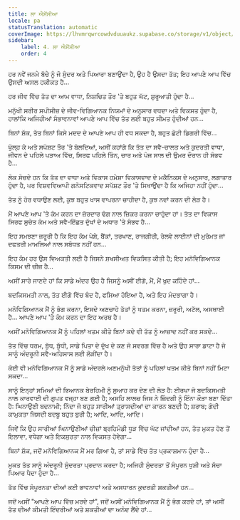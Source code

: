 ```yaml
---
title: ਲਾ ਐਸੇਂਸੀਆ
locale: pa
statusTranslation: automatic
coverImage: https://lhvmrqwrcowdvduuaukz.supabase.co/storage/v1/object/public/strapi-uploads/small_cover-tratado-de-psicologia-revolucionaria.webp-5e15e1cec4e0ebebcde5d7fc7565d8fd.webp
sidebar:
    label: 4. ਲਾ ਐਸੇਂਸੀਆ
    order: 4
---
```

ਹਰ ਨਵੇਂ ਜਨਮੇ ਬੱਚੇ ਨੂੰ ਜੋ ਸੁੰਦਰ ਅਤੇ ਪਿਆਰਾ ਬਣਾਉਂਦਾ ਹੈ, ਉਹ ਹੈ ਉਸਦਾ ਤੱਤ; ਇਹ ਆਪਣੇ ਆਪ ਵਿੱਚ ਉਸਦੀ ਅਸਲ ਹਕੀਕਤ ਹੈ...

ਹਰ ਜੀਵ ਵਿੱਚ ਤੱਤ ਦਾ ਆਮ ਵਾਧਾ, ਨਿਸ਼ਚਿਤ ਤੌਰ 'ਤੇ ਬਹੁਤ ਘੱਟ, ਸ਼ੁਰੂਆਤੀ ਹੁੰਦਾ ਹੈ...

ਮਨੁੱਖੀ ਸਰੀਰ ਸਪੀਸੀਜ਼ ਦੇ ਜੀਵ-ਵਿਗਿਆਨਕ ਨਿਯਮਾਂ ਦੇ ਅਨੁਸਾਰ ਵਧਦਾ ਅਤੇ ਵਿਕਸਤ ਹੁੰਦਾ ਹੈ, ਹਾਲਾਂਕਿ ਅਜਿਹੀਆਂ ਸੰਭਾਵਨਾਵਾਂ ਆਪਣੇ ਆਪ ਵਿੱਚ ਤੱਤ ਲਈ ਬਹੁਤ ਸੀਮਤ ਹੁੰਦੀਆਂ ਹਨ...

ਬਿਨਾਂ ਸ਼ੱਕ, ਤੱਤ ਬਿਨਾਂ ਕਿਸੇ ਮਦਦ ਦੇ ਆਪਣੇ ਆਪ ਹੀ ਵਧ ਸਕਦਾ ਹੈ, ਬਹੁਤ ਛੋਟੀ ਡਿਗਰੀ ਵਿੱਚ...

ਖੁੱਲ੍ਹ ਕੇ ਅਤੇ ਸਪੱਸ਼ਟ ਤੌਰ 'ਤੇ ਬੋਲਦਿਆਂ, ਅਸੀਂ ਕਹਾਂਗੇ ਕਿ ਤੱਤ ਦਾ ਸਵੈ-ਚਾਲਤ ਅਤੇ ਕੁਦਰਤੀ ਵਾਧਾ, ਜੀਵਨ ਦੇ ਪਹਿਲੇ ਪੜਾਅ ਵਿੱਚ, ਸਿਰਫ ਪਹਿਲੇ ਤਿੰਨ, ਚਾਰ ਅਤੇ ਪੰਜ ਸਾਲ ਦੀ ਉਮਰ ਦੌਰਾਨ ਹੀ ਸੰਭਵ ਹੈ...

ਲੋਕ ਸੋਚਦੇ ਹਨ ਕਿ ਤੱਤ ਦਾ ਵਾਧਾ ਅਤੇ ਵਿਕਾਸ ਹਮੇਸ਼ਾ ਵਿਕਾਸਵਾਦ ਦੇ ਮਕੈਨਿਕਸ ਦੇ ਅਨੁਸਾਰ, ਲਗਾਤਾਰ ਹੁੰਦਾ ਹੈ, ਪਰ ਵਿਸ਼ਵਵਿਆਪੀ ਗਨੋਸਟਿਕਵਾਦ ਸਪੱਸ਼ਟ ਤੌਰ 'ਤੇ ਸਿਖਾਉਂਦਾ ਹੈ ਕਿ ਅਜਿਹਾ ਨਹੀਂ ਹੁੰਦਾ...

ਤੱਤ ਨੂੰ ਹੋਰ ਵਧਾਉਣ ਲਈ, ਕੁਝ ਬਹੁਤ ਖਾਸ ਵਾਪਰਨਾ ਚਾਹੀਦਾ ਹੈ, ਕੁਝ ਨਵਾਂ ਕਰਨ ਦੀ ਲੋੜ ਹੈ।

ਮੈਂ ਆਪਣੇ ਆਪ 'ਤੇ ਕੰਮ ਕਰਨ ਦਾ ਜ਼ੋਰਦਾਰ ਢੰਗ ਨਾਲ ਜ਼ਿਕਰ ਕਰਨਾ ਚਾਹੁੰਦਾ ਹਾਂ। ਤੱਤ ਦਾ ਵਿਕਾਸ ਸਿਰਫ ਸੁਚੇਤ ਕੰਮ ਅਤੇ ਸਵੈ-ਇੱਛਤ ਦੁੱਖਾਂ ਦੇ ਅਧਾਰ 'ਤੇ ਸੰਭਵ ਹੈ...

ਇਹ ਸਮਝਣਾ ਜ਼ਰੂਰੀ ਹੈ ਕਿ ਇਹ ਕੰਮ ਪੇਸ਼ੇ, ਬੈਂਕਾਂ, ਤਰਖਾਣ, ਰਾਜਗੀਰੀ, ਰੇਲਵੇ ਲਾਈਨਾਂ ਦੀ ਮੁਰੰਮਤ ਜਾਂ ਦਫਤਰੀ ਮਾਮਲਿਆਂ ਨਾਲ ਸਬੰਧਤ ਨਹੀਂ ਹਨ...

ਇਹ ਕੰਮ ਹਰ ਉਸ ਵਿਅਕਤੀ ਲਈ ਹੈ ਜਿਸਨੇ ਸ਼ਖਸੀਅਤ ਵਿਕਸਿਤ ਕੀਤੀ ਹੈ; ਇਹ ਮਨੋਵਿਗਿਆਨਕ ਕਿਸਮ ਦੀ ਚੀਜ਼ ਹੈ...

ਅਸੀਂ ਸਾਰੇ ਜਾਣਦੇ ਹਾਂ ਕਿ ਸਾਡੇ ਅੰਦਰ ਉਹ ਹੈ ਜਿਸਨੂੰ ਅਸੀਂ ਈਗੋ, ਮੈਂ, ਮੈਂ ਖੁਦ ਕਹਿੰਦੇ ਹਾਂ...

ਬਦਕਿਸਮਤੀ ਨਾਲ, ਤੱਤ ਈਗੋ ਵਿੱਚ ਬੰਦ ਹੈ, ਫਸਿਆ ਹੋਇਆ ਹੈ, ਅਤੇ ਇਹ ਮੰਦਭਾਗਾ ਹੈ।

ਮਨੋਵਿਗਿਆਨਕ ਮੈਂ ਨੂੰ ਭੰਗ ਕਰਨਾ, ਇਸਦੇ ਅਣਚਾਹੇ ਤੱਤਾਂ ਨੂੰ ਖਤਮ ਕਰਨਾ, ਜ਼ਰੂਰੀ, ਅਟੱਲ, ਅਸਥਾਈ ਹੈ... ਆਪਣੇ ਆਪ 'ਤੇ ਕੰਮ ਕਰਨ ਦਾ ਇਹ ਅਰਥ ਹੈ।

ਅਸੀਂ ਮਨੋਵਿਗਿਆਨਕ ਮੈਂ ਨੂੰ ਪਹਿਲਾਂ ਖਤਮ ਕੀਤੇ ਬਿਨਾਂ ਕਦੇ ਵੀ ਤੱਤ ਨੂੰ ਆਜ਼ਾਦ ਨਹੀਂ ਕਰ ਸਕਦੇ...

ਤੱਤ ਵਿੱਚ ਧਰਮ, ਬੁੱਧ, ਬੁੱਧੀ, ਸਾਡੇ ਪਿਤਾ ਦੇ ਦੁੱਖ ਦੇ ਕਣ ਜੋ ਸਵਰਗ ਵਿੱਚ ਹੈ ਅਤੇ ਉਹ ਸਾਰਾ ਡਾਟਾ ਹੈ ਜੋ ਸਾਨੂੰ ਅੰਦਰੂਨੀ ਸਵੈ-ਅਹਿਸਾਸ ਲਈ ਲੋੜੀਂਦਾ ਹੈ।

ਕੋਈ ਵੀ ਮਨੋਵਿਗਿਆਨਕ ਮੈਂ ਨੂੰ ਸਾਡੇ ਅੰਦਰਲੇ ਅਣਮਨੁੱਖੀ ਤੱਤਾਂ ਨੂੰ ਪਹਿਲਾਂ ਖਤਮ ਕੀਤੇ ਬਿਨਾਂ ਨਹੀਂ ਮਿਟਾ ਸਕਦਾ...

ਸਾਨੂੰ ਇਨ੍ਹਾਂ ਸਮਿਆਂ ਦੀ ਭਿਆਨਕ ਬੇਰਹਿਮੀ ਨੂੰ ਸੁਆਹ ਕਰ ਦੇਣ ਦੀ ਲੋੜ ਹੈ: ਈਰਖਾ ਜੋ ਬਦਕਿਸਮਤੀ ਨਾਲ ਕਾਰਵਾਈ ਦੀ ਗੁਪਤ ਵਜ੍ਹਾ ਬਣ ਗਈ ਹੈ; ਅਸਹਿ ਲਾਲਚ ਜਿਸ ਨੇ ਜ਼ਿੰਦਗੀ ਨੂੰ ਇੰਨਾ ਕੌੜਾ ਬਣਾ ਦਿੱਤਾ ਹੈ: ਘਿਨਾਉਣੀ ਬਦਨਾਮੀ; ਨਿੰਦਾ ਜੋ ਬਹੁਤ ਸਾਰੀਆਂ ਤ੍ਰਾਸਦੀਆਂ ਦਾ ਕਾਰਨ ਬਣਦੀ ਹੈ; ਸ਼ਰਾਬ; ਗੰਦੀ ਕਾਮੁਕਤਾ ਜਿਸਦੀ ਬਦਬੂ ਬਹੁਤ ਬੁਰੀ ਹੈ; ਆਦਿ, ਆਦਿ, ਆਦਿ।

ਜਿਵੇਂ ਕਿ ਉਹ ਸਾਰੀਆਂ ਘਿਨਾਉਣੀਆਂ ਚੀਜ਼ਾਂ ਬ੍ਰਹਿਮੰਡੀ ਧੂੜ ਵਿੱਚ ਘੱਟ ਜਾਂਦੀਆਂ ਹਨ, ਤੱਤ ਮੁਕਤ ਹੋਣ ਤੋਂ ਇਲਾਵਾ, ਵਧੇਗਾ ਅਤੇ ਇਕਸੁਰਤਾ ਨਾਲ ਵਿਕਸਤ ਹੋਵੇਗਾ...

ਬਿਨਾਂ ਸ਼ੱਕ, ਜਦੋਂ ਮਨੋਵਿਗਿਆਨਕ ਮੈਂ ਮਰ ਗਿਆ ਹੈ, ਤਾਂ ਸਾਡੇ ਵਿੱਚ ਤੱਤ ਪ੍ਰਕਾਸ਼ਮਾਨ ਹੁੰਦਾ ਹੈ...

ਮੁਕਤ ਤੱਤ ਸਾਨੂੰ ਅੰਦਰੂਨੀ ਸੁੰਦਰਤਾ ਪ੍ਰਦਾਨ ਕਰਦਾ ਹੈ; ਅਜਿਹੀ ਸੁੰਦਰਤਾ ਤੋਂ ਸੰਪੂਰਨ ਖੁਸ਼ੀ ਅਤੇ ਸੱਚਾ ਪਿਆਰ ਪੈਦਾ ਹੁੰਦਾ ਹੈ...

ਤੱਤ ਵਿੱਚ ਸੰਪੂਰਨਤਾ ਦੀਆਂ ਕਈ ਭਾਵਨਾਵਾਂ ਅਤੇ ਅਸਧਾਰਨ ਕੁਦਰਤੀ ਸ਼ਕਤੀਆਂ ਹਨ...

ਜਦੋਂ ਅਸੀਂ "ਆਪਣੇ ਆਪ ਵਿੱਚ ਮਰਦੇ ਹਾਂ", ਜਦੋਂ ਅਸੀਂ ਮਨੋਵਿਗਿਆਨਕ ਮੈਂ ਨੂੰ ਭੰਗ ਕਰਦੇ ਹਾਂ, ਤਾਂ ਅਸੀਂ ਤੱਤ ਦੀਆਂ ਕੀਮਤੀ ਇੰਦਰੀਆਂ ਅਤੇ ਸ਼ਕਤੀਆਂ ਦਾ ਅਨੰਦ ਲੈਂਦੇ ਹਾਂ...

